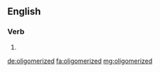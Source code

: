 ==English==

===Verb===
{{head|en|verb form}}

# {{en-past of|oligomerize}}

[[de:oligomerized]]
[[fa:oligomerized]]
[[mg:oligomerized]]